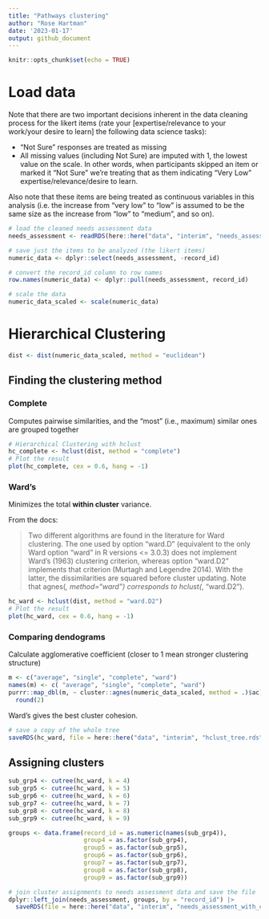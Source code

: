 ```yaml
---
title: "Pathways clustering"
author: "Rose Hartman"
date: '2023-01-17'
output: github_document
---
```


```r
knitr::opts_chunk$set(echo = TRUE)
```

# Load data

Note that there are two important decisions inherent in the data cleaning process for the likert items (rate your [expertise/relevance to your work/your desire to learn] the following data science tasks): 

- "Not Sure" responses are treated as missing
- All missing values (including Not Sure) are imputed with 1, the lowest value on the scale. In other words, when participants skipped an item or marked it "Not Sure" we're treating that as them indicating "Very Low" expertise/relevance/desire to learn. 

Also note that these items are being treated as continuous variables in this analysis (i.e. the increase from "very low" to "low" is assumed to be the same size as the increase from "low" to "medium", and so on). 

```r
# load the cleaned needs assessment data
needs_assessment <- readRDS(here::here("data", "interim", "needs_assessment.rds")) 

# save just the items to be analyzed (the likert items) 
numeric_data <- dplyr::select(needs_assessment, -record_id)

# convert the record_id column to row names
row.names(numeric_data) <- dplyr::pull(needs_assessment, record_id)

# scale the data
numeric_data_scaled <- scale(numeric_data)
```

# Hierarchical Clustering 

```r
dist <- dist(numeric_data_scaled, method = "euclidean")

```

## Finding the clustering method

### Complete
Computes pairwise similarities, and the "most" (i.e., maximum) similar ones are grouped together

```r
# Hierarchical Clustering with hclust
hc_complete <- hclust(dist, method = "complete")
# Plot the result
plot(hc_complete, cex = 0.6, hang = -1)
```

### Ward's

Minimizes the total **within cluster** variance.

From the docs:

> Two different algorithms are found in the literature for Ward clustering. The one used by option "ward.D" (equivalent to the only Ward option "ward" in R versions <= 3.0.3) does not implement Ward's (1963) clustering criterion, whereas option "ward.D2" implements that criterion (Murtagh and Legendre 2014). With the latter, the dissimilarities are squared before cluster updating. Note that agnes(*, method="ward") corresponds to hclust(*, "ward.D2").

```r
hc_ward <- hclust(dist, method = "ward.D2")
# Plot the result
plot(hc_ward, cex = 0.6, hang = -1)
```

### Comparing dendograms

Calculate agglomerative coefficient (closer to 1 mean stronger clustering structure)

```r
m <- c("average", "single", "complete", "ward")
names(m) <- c( "average", "single", "complete", "ward")
purrr::map_dbl(m, ~ cluster::agnes(numeric_data_scaled, method = .)$ac) |>
  round(2)
```

Ward's gives the best cluster cohesion.

```r
# save a copy of the whole tree
saveRDS(hc_ward, file = here::here("data", "interim", "hclust_tree.rds"))
```

## Assigning clusters

```r
sub_grp4 <- cutree(hc_ward, k = 4)
sub_grp5 <- cutree(hc_ward, k = 5)
sub_grp6 <- cutree(hc_ward, k = 6)
sub_grp7 <- cutree(hc_ward, k = 7)
sub_grp8 <- cutree(hc_ward, k = 8)
sub_grp9 <- cutree(hc_ward, k = 9)
```


```r
groups <- data.frame(record_id = as.numeric(names(sub_grp4)),
                     group4 = as.factor(sub_grp4), 
                     group5 = as.factor(sub_grp5),
                     group6 = as.factor(sub_grp6),
                     group7 = as.factor(sub_grp7),
                     group8 = as.factor(sub_grp8),
                     group9 = as.factor(sub_grp9))

# join cluster assignments to needs assessment data and save the file
dplyr::left_join(needs_assessment, groups, by = "record_id") |> 
  saveRDS(file = here::here("data", "interim", "needs_assessment_with_clusters.rds"))
```

